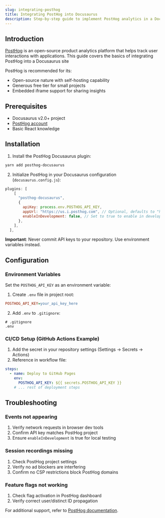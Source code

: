 ```yaml
---
slug: integrating-posthog
title: Integrating PostHog into Docusaurus
description: Step-by-step guide to implement PostHog analytics in a Docusaurus site for user behavior tracking and insights
---
```


## Introduction

[PostHog](https://posthog.com) is an open-source product analytics platform that helps track user interactions with applications. This guide covers the basics of integrating PostHog into a Docusaurus site

PostHog is recommended for its:
- Open-source nature with self-hosting capability
- Generous free tier for small projects
- Embedded iframe support for sharing insights

## Prerequisites

- Docusaurus v2.0+ project
- [PostHog account](https://app.posthog.com/signup)
- Basic React knowledge

## Installation

1. Install the PostHog Docusaurus plugin:

```bash npm2yarn
yarn add posthog-docusaurus
```

2. Initialize PostHog in your Docusaurus configuration (`docusaurus.config.js`):

```javascript docusaurus.config.js
plugins: [
    [
      "posthog-docusaurus",
      {
        apiKey: process.env.POSTHOG_API_KEY,
        appUrl: "https://us.i.posthog.com", // Optional, defaults to "https://us.i.posthog.com"
        enableInDevelopment: false, // Set to true to enable in development
      },
    ],
  ],
```

**Important**: Never commit API keys to your repository. Use environment variables instead.

## Configuration

### Environment Variables

Set the `POSTHOG_API_KEY` as an environment variable:

1. Create `.env` file in project root:
```ini
POSTHOG_API_KEY=your_api_key_here
```

2. Add `.env` to `.gitignore`:
```gitignore
# .gitignore
.env
```

### CI/CD Setup (GitHub Actions Example)

1. Add the secret in your repository settings (Settings → Secrets → Actions)
2. Reference in workflow file:

```yaml .github/workflows/deploy.yml
steps:
  - name: Deploy to GitHub Pages
    env:
      POSTHOG_API_KEY: ${{ secrets.POSTHOG_API_KEY }}
    # ... rest of deployment steps
```

## Troubleshooting

### Events not appearing
1. Verify network requests in browser dev tools
2. Confirm API key matches PostHog project
3. Ensure `enableInDevelopment` is true for local testing

### Session recordings missing
1. Check PostHog project settings
2. Verify no ad blockers are interfering
3. Confirm no CSP restrictions block PostHog domains

### Feature flags not working
1. Check flag activation in PostHog dashboard
2. Verify correct user/distinct ID propagation

For additional support, refer to [PostHog documentation](https://posthog.com/docs).
